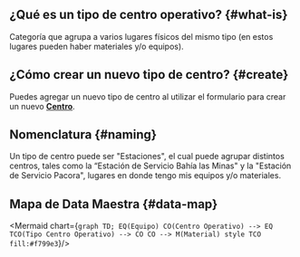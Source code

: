


## ¿Qué es un tipo de centro operativo? {#what-is}
Categoría que agrupa a varios lugares físicos del mismo tipo (en estos lugares pueden haber materiales y/o equipos).

## ¿Cómo crear un nuevo tipo de centro? {#create}
Puedes agregar un nuevo tipo de centro al utilizar el formulario para crear un nuevo [**Centro**](/docs/products/corrective_maintenance/master_data/center).

## Nomenclatura {#naming}
Un tipo de centro puede ser "Estaciones", el cual puede agrupar distintos centros, tales como la “Estación de Servicio Bahía las Minas" y la "Estación de Servicio Pacora", lugares en donde tengo mis equipos y/o materiales.

## Mapa de Data Maestra {#data-map}

<div className="align-center">

<Mermaid chart={`
    graph TD;
        EQ(Equipo)
        CO(Centro Operativo) --> EQ
        TCO(Tipo Centro Operativo) --> CO
        CO --> M(Material)
        style TCO fill:#f799e3
`}/>

</div>